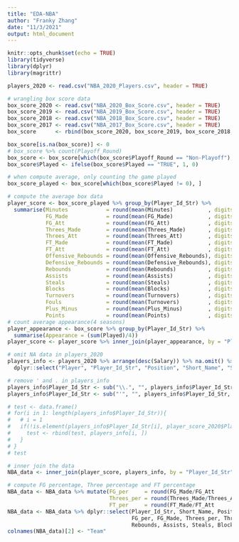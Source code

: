 ```yaml
---
title: "EDA-NBA"
author: "Franky Zhang"
date: "11/3/2021"
output: html_document
---
```


```r
knitr::opts_chunk$set(echo = TRUE)
library(tidyverse)
library(dplyr)
library(magrittr)
```

```r
players_2020 <- read.csv("NBA_2020_Players.csv", header = TRUE)

# wrangling box score data 
box_score_2020 <- read.csv("NBA_2020_Box_Score.csv", header = TRUE) 
box_score_2019 <- read.csv("NBA_2019_Box_Score.csv", header = TRUE) 
box_score_2018 <- read.csv("NBA_2018_Box_Score.csv", header = TRUE) 
box_score_2017 <- read.csv("NBA_2017_Box_Score.csv", header = TRUE) 
box_score      <- rbind(box_score_2020, box_score_2019, box_score_2018, box_score_2017)

box_score[is.na(box_score)] <- 0
# box_score %>% count(Playoff_Round)
box_score <- box_score[which(box_score$Playoff_Round == "Non-Playoff"), ] # only calculate non-Playoff games(Q: what about Playoff games?)
box_score$Played <- ifelse(box_score$Played == "TRUE", 1, 0)

# when compute average, only counting the game played
box_score_played <- box_score[which(box_score$Played != 0), ]

# compute the average box data
player_score <- box_score_played %>% group_by(Player_Id_Str) %>%
  summarise(Minutes            = round(mean(Minutes)           , digits = 1), 
            FG_Made            = round(mean(FG_Made)           , digits = 1), 
            FG_Att             = round(mean(FG_Att)            , digits = 1), 
            Threes_Made        = round(mean(Threes_Made)       , digits = 1), 
            Threes_Att         = round(mean(Threes_Att)        , digits = 1), 
            FT_Made            = round(mean(FT_Made)           , digits = 1), 
            FT_Att             = round(mean(FT_Att)            , digits = 1), 
            Offensive_Rebounds = round(mean(Offensive_Rebounds), digits = 1), 
            Defensive_Rebounds = round(mean(Defensive_Rebounds), digits = 1), 
            Rebounds           = round(mean(Rebounds)          , digits = 1), 
            Assists            = round(mean(Assists)           , digits = 1), 
            Steals             = round(mean(Steals)            , digits = 1), 
            Blocks             = round(mean(Blocks)            , digits = 1), 
            Turnovers          = round(mean(Turnovers)         , digits = 1), 
            Fouls              = round(mean(Turnovers)         , digits = 1), 
            Plus_Minus         = round(mean(Plus_Minus)        , digits = 1), 
            Points             = round(mean(Points)            , digits = 1)) 
# count average appearance(4 seasons)
player_appearance <- box_score %>% group_by(Player_Id_Str) %>% 
  summarise(Appearance = (sum(Played)/4))
player_score <- player_score %>% inner_join(player_appearance, by = "Player_Id_Str")

# omit NA data in players_2020
players_info <- players_2020 %>% arrange(desc(Salary)) %>% na.omit() %>%
  dplyr::select("Player", "Player_Id_Str", "Position", "Short_Name", "Salary", "Height", "Weight", "Draft_Pick")

# remove ' and . in players_info
players_info$Player_Id_Str <- sub("\\.", "", players_info$Player_Id_Str, perl=TRUE)
players_info$Player_Id_Str <- sub("'", "", players_info$Player_Id_Str, perl=TRUE)

# test <- data.frame()
# for(i in 1: length(players_info$Player_Id_Str)){
#   # i = 1
#   if(!is.element(players_info$Player_Id_Str[i], player_score_2020$Player_Id_Str)){
#     test <- rbind(test, players_info[i, ])
#   }
# }
# test

# inner join the data
NBA_data <- inner_join(player_score, players_info, by = "Player_Id_Str") # finally get 325 players 

# compute FG percentage, Three percentage and FT percentage
NBA_data <- NBA_data %>% mutate(FG_per     = round(FG_Made/FG_Att        , digits = 2), 
                                Threes_per = round(Threes_Made/Threes_Att, digits = 2), 
                                FT_per     = round(FT_Made/FT_Att        , digits = 2))
NBA_data <- NBA_data %>% dplyr::select(Player_Id_Str, Short_Name, Position, Salary, Minutes, Appearance, 
                                       FG_per, FG_Made, Threes_per, Threes_Made, FT_per, FT_Made, 
                                       Rebounds, Assists, Steals, Blocks, Turnovers, Fouls, Height, Weight)
colnames(NBA_data)[2] <- "Team"




```




